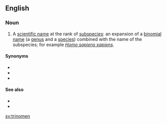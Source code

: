 ==English==

===Noun===
{{wikipedia}}
{{en-noun|trinomina}}

# {{label|en|taxonomy|zoology}} A [[scientific name]] at the rank of [[subspecies]]: an expansion of a [[binomial name]] (a [[genus]] and a [[species]]) combined with the name of the subspecies; for example ''[[Homo sapiens sapiens]]''.

====Synonyms====
* {{l|en|ternary name}}
* {{l|en|three-part name}}
* {{l|en|trinomial name}}

====See also====
* {{l|en|binomen}}
* {{l|en|binomial name}}

[[sv:trinomen]]